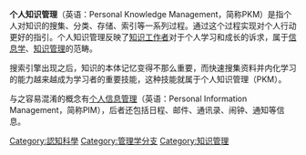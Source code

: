 {{orphan|time=2018-11-29T04:09:58+00:00}}
{{unreferenced|time=2018-11-29T04:09:58+00:00}}
'''个人知识管理'''（英语：Personal Knowledge Management，简称PKM）是指个人对知识的搜集、分类、存储、索引等一系列过程。通过这个过程实现对个人行动更好的指引。个人知识管理反映了[[知識工作者|知识工作者]]对于个人学习和成长的诉求，属于[[信息学|信息学]]、[[知识管理|知识管理]]的范畴。

搜索引擎出现之后，知识的本体记忆变得不那么重要，而快速搜集资料并内化学习的能力越来越成为学习者的重要技能，这种技能就属于个人知识管理（PKM）。

与之容易混淆的概念有[[个人信息管理|个人信息管理]]（英语：Personal Information Management，简称PIM），后者还包括日程、邮件、通讯录、闹钟、通知等信息。
{{Anthrop-stub}}
[[Category:認知科學|Category:認知科學]]
[[Category:管理学分支|Category:管理学分支]]
[[Category:知识管理|Category:知识管理]]